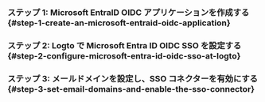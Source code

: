 
### ステップ 1: Microsoft EntraID OIDC アプリケーションを作成する \{#step-1-create-an-microsoft-entraid-oidc-application}

<Step1 />

### ステップ 2: Logto で Microsoft Entra ID OIDC SSO を設定する \{#step-2-configure-microsoft-entra-id-oidc-sso-at-logto}

<Step2 />

### ステップ 3: メールドメインを設定し、SSO コネクターを有効にする \{#step-3-set-email-domains-and-enable-the-sso-connector}

<Step3 />
